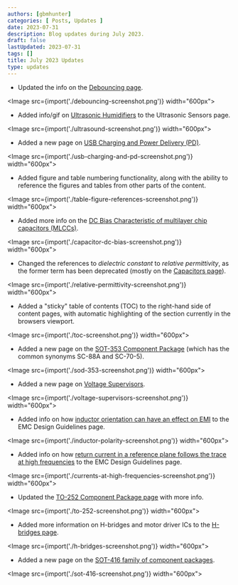 ```yaml
---
authors: [gbmhunter]
categories: [ Posts, Updates ]
date: 2023-07-31
description: Blog updates during July 2023.
draft: false
lastUpdated: 2023-07-31
tags: []
title: July 2023 Updates
type: updates
---
```



* Updated the info on the [Debouncing page](/electronics/circuit-design/debouncing/).

<Image src={import('./debouncing-screenshot.png')} width="600px"></Image>

* Added info/gif on [Ultrasonic Humidifiers](/electronics/components/sensors/ultrasonic-sensors/#ultrasonic-humidifiers) to the Ultrasonic Sensors page.

<Image src={import('./ultrasound-screenshot.png')} width="600px"></Image>

* Added a new page on [USB Charging and Power Delivery (PD)](/electronics/communication-protocols/usb-protocol/usb-charging-and-power-delivery/).

<Image src={import('./usb-charging-and-pd-screenshot.png')} width="600px"></Image>

* Added figure and table numbering functionality, along with the ability to reference the figures and tables from other parts of the content.

<Image src={import('./table-figure-references-screenshot.png')} width="600px"></Image>

* Added more info on the [DC Bias Characteristic of multilayer chip capacitors (MLCCs)](/electronics/components/capacitors/#dc-bias-characteristic-1).

<Image src={import('./capacitor-dc-bias-screenshot.png')} width="600px"></Image>

* Changed the references to _dielectric constant_ to _relative permittivity_, as the former term has been deprecated (mostly on the [Capacitors page](/electronics/components/capacitors/)). 

<Image src={import('./relative-permittivity-screenshot.png')} width="600px"></Image>

* Added a "sticky" table of contents (TOC) to the right-hand side of content pages, with automatic highlighting of the section currently in the browsers viewport.

<Image src={import('./toc-screenshot.png')} width="600px"></Image>

* Added a new page on the [SOT-353 Component Package](/pcb-design/component-packages/sod-353-component-package/) (which has the common synonyms SC-88A and SC-70-5).

<Image src={import('./sod-353-screenshot.png')} width="600px"></Image>

* Added a new page on [Voltage Supervisors](/electronics/components/voltage-supervisors/).

<Image src={import('./voltage-supervisors-screenshot.png')} width="600px"></Image>

* Added info on how [inductor orientation can have an effect on EMI](/electronics/electromagnetic-compatibility-emc/emc-design-guidelines/#inductor-polarity) to the EMC Design Guidelines page.

<Image src={import('./inductor-polarity-screenshot.png')} width="600px"></Image>

* Added info on how [return current in a reference plane follows the trace at high frequencies](/electronics/electromagnetic-compatibility-emc/emc-design-guidelines/#solid-reference-planes-under-traces) to the EMC Design Guidelines page. 

<Image src={import('./currents-at-high-frequencies-screenshot.png')} width="600px"></Image>

* Updated the [TO-252 Component Package page](/pcb-design/component-packages/to-252-component-package/) with more info.

<Image src={import('./to-252-screenshot.png')} width="600px"></Image>

* Added more information on H-bridges and motor driver ICs to the [H-bridges page](/electronics/components/h-bridges/).

<Image src={import('./h-bridges-screenshot.png')} width="600px"></Image>

* Added a new page on the [SOT-416 family of component packages](/pcb-design/component-packages/sot-416-component-package/).

<Image src={import('./sot-416-screenshot.png')} width="600px"></Image>
